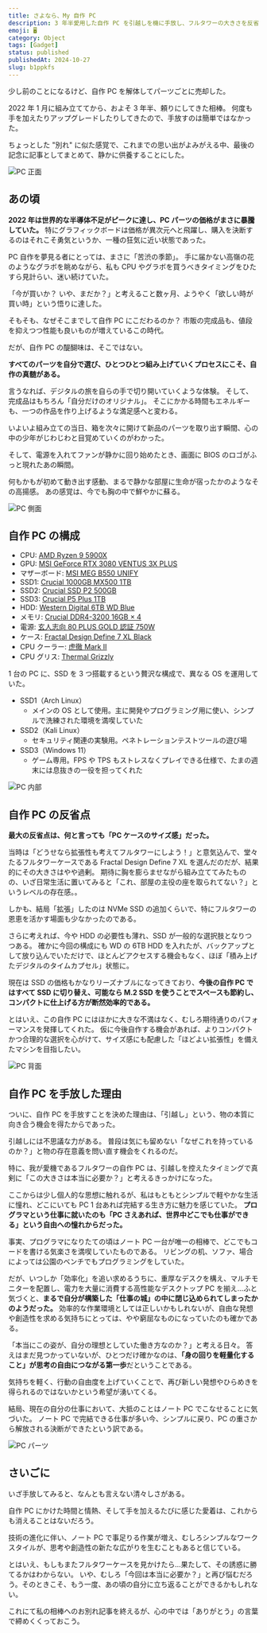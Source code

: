 ```yaml
---
title: さよなら、My 自作 PC
description: 3 年半愛用した自作 PC を引越しを機に手放し、フルタワーの大きさを反省しつつ、ノートPC中心のシンプルな生活へ回帰することを決めた体験記。
emoji: 🖥️
category: Object
tags: [Gadget]
status: published
publishedAt: 2024-10-27
slug: b1ppkfs
---
```


少し前のことになるけど、自作 PC を解体してパーツごとに売却した。

2022 年 1 月に組み立ててから、およそ 3 年半、頼りにしてきた相棒。
何度も手を加えたりアップグレードしたりしてきたので、手放すのは簡単ではなかった。

ちょっとした "別れ" に似た感覚で、これまでの思い出がよみがえる中、最後の記念に記事としてまとめて、静かに供養することにした。

![PC 正面](./01.jpg "シンプルだが巨大な PC ケース")

## あの頃

**2022 年は世界的な半導体不足がピークに達し、PC パーツの価格がまさに暴騰していた。**
特にグラフィックボードは価格が異次元へと飛躍し、購入を決断するのはそれこそ勇気というか、一種の狂気に近い状態であった。

PC 自作を夢見る者にとっては、まさに「苦渋の季節」。
手に届かない高嶺の花のようなグラボを眺めながら、私も CPU やグラボを買うべきタイミングをひたすら見計らい、迷い続けていた。

「今が買いか？ いや、まだか？」と考えること数ヶ月、ようやく「欲しい時が買い時」という悟りに達した。

そもそも、なぜそこまでして自作 PC にこだわるのか？
市販の完成品も、値段を抑えつつ性能も良いものが増えているこの時代。

だが、自作 PC の醍醐味は、そこではない。

**すべてのパーツを自分で選び、ひとつひとつ組み上げていくプロセスにこそ、自作の真髄がある。**

言うなれば、デジタルの旅を自らの手で切り開いていくような体験。
そして、完成品はもちろん「自分だけのオリジナル」。
そこにかかる時間もエネルギーも、一つの作品を作り上げるような満足感へと変わる。

いよいよ組み立ての当日、箱を次々に開けて新品のパーツを取り出す瞬間、心の中の少年がじわじわと目覚めていくのがわかった。

そして、電源を入れてファンが静かに回り始めたとき、画面に BIOS のロゴがふっと現れたあの瞬間。

何もかもが初めて動き出す感動、まるで静かな部屋に生命が宿ったかのようなその高揚感。
あの感覚は、今でも胸の中で鮮やかに蘇る。

![PC 側面](./02.jpg "PC ケースの側面")

## 自作 PC の構成

- CPU: [AMD Ryzen 9 5900X](https://amzn.to/3Yhz0js)
- GPU: [MSI GeForce RTX 3080 VENTUS 3X PLUS](https://amzn.to/4cloxJK)
- マザーボード: [MSI MEG B550 UNIFY](https://amzn.to/4l9IFCu)
- SSD1: [Crucial 1000GB MX500 1TB](https://amzn.to/4ckxd2M)
- SSD2: [Crucial SSD P2 500GB](https://amzn.to/42oiLTb)
- SSD3: [Crucial P5 Plus 1TB](https://amzn.to/4ljjY6E)
- HDD: [Western Digital 6TB WD Blue](https://amzn.to/3DUdyu8)
- メモリ: [Crucial DDR4-3200 16GB × 4](https://amzn.to/4ljUhTz)
- 電源: [玄人志向 80 PLUS GOLD 認証 750W](https://amzn.to/4cm9VKa)
- ケース: [Fractal Design Define 7 XL Black](https://amzn.to/43BDLrJ)
- CPU クーラー: [虎徹 Mark II](https://amzn.to/3RDa7uM)
- CPU グリス: [Thermal Grizzly](https://amzn.to/4i8POAl)

1 台の PC に、SSD を 3 つ搭載するという贅沢な構成で、異なる OS を運用していた。

- SSD1（Arch Linux）
  - メインの OS として使用。主に開発やプログラミング用に使い、シンプルで洗練された環境を満喫していた
- SSD2（Kali Linux）
  - セキュリティ関連の実験用。ペネトレーションテストツールの遊び場
- SSD3（Windows 11）
  - ゲーム専用。FPS や TPS もストレスなくプレイできる仕様で、たまの週末には息抜きの一役を担ってくれた

![PC 内部](./03.jpg "PC 内部。本格水冷で組んでもスペースに余裕がありそう")

## 自作 PC の反省点

**最大の反省点は、何と言っても「PC ケースのサイズ感」だった。**

当時は「どうせなら拡張性も考えてフルタワーにしよう！」と意気込んで、堂々たるフルタワーケースである Fractal Design Define 7 XL を選んだのだが、結果的にその大きさはやや過剰。
期待に胸を膨らませながら組み立ててみたものの、いざ日常生活に置いてみると「これ、部屋の主役の座を取られてない？」というレベルの存在感。。

しかも、結局「拡張」したのは NVMe SSD の追加くらいで、特にフルタワーの恩恵を活かす場面も少なかったのである。

さらに考えれば、今や HDD の必要性も薄れ、SSD が一般的な選択肢となりつつある。
確かに今回の構成にも WD の 6TB HDD を入れたが、バックアップとして放り込んでいただけで、ほとんどアクセスする機会もなく、ほぼ「積み上げたデジタルのタイムカプセル」状態に。

現在は SSD の価格もかなりリーズナブルになってきており、**今後の自作 PC ではすべて SSD に切り替え、可能なら M.2 SSD を使うことでスペースも節約し、コンパクトに仕上げる方が断然効率的である。**

とはいえ、この自作 PC にはほかに大きな不満はなく、むしろ期待通りのパフォーマンスを発揮してくれた。
仮に今後自作する機会があれば、よりコンパクトかつ合理的な選択を心がけて、サイズ感にも配慮した「ほどよい拡張性」を備えたマシンを目指したい。

![PC 背面](./04.jpg "PC 背面。コードは綺麗にまとめた")

## 自作 PC を手放した理由

ついに、自作 PC を手放すことを決めた理由は、「引越し」という、物の本質に向き合う機会を得たからであった。

引越しには不思議な力がある。
普段は気にも留めない「なぜこれを持っているのか？」と物の存在意義を問い直す機会をくれるのだ。

特に、我が愛機であるフルタワーの自作 PC は、引越しを控えたタイミングで真剣に「この大きさは本当に必要か？」と考えるきっかけになった。

ここからは少し個人的な思想に触れるが、私はもともとシンプルで軽やかな生活に憧れ、どこにいても PC 1 台あれば完結する生き方に魅力を感じていた。
**プログラマという仕事に就いたのも「PC さえあれば、世界中どこでも仕事ができる」という自由への憧れからだった。**

事実、プログラマになりたての頃はノート PC 一台が唯一の相棒で、どこでもコードを書ける気楽さを満喫していたものである。
リビングの机、ソファ、場合によっては公園のベンチでもプログラミングをしていた。

だが、いつしか「効率化」を追い求めるうちに、重厚なデスクを構え、マルチモニターを配置し、電力を大量に消費する高性能なデスクトップ PC を揃え…ふと気づくと、**まるで自分が構築した「仕事の城」の中に閉じ込められてしまったかのようだった。**
効率的な作業環境としては正しいかもしれないが、自由な発想や創造性を求める気持ちにとっては、やや窮屈なものになっていたのも確かである。

「本当にこの姿が、自分の理想としていた働き方なのか？」と考える日々。
答えはまだ見つかっていないが、ひとつだけ確かなのは、**「身の回りを軽量化すること」が思考の自由につながる第一歩**だということである。

気持ちを軽く、行動の自由度を上げていくことで、再び新しい発想やひらめきを得られるのではないかという希望が湧いてくる。

結局、現在の自分の仕事において、大抵のことはノート PC でこなせることに気づいた。
ノート PC で完結できる仕事が多い今、シンプルに戻り、PC の重さから解放される決断ができたという訳である。

![PC パーツ](./05.jpg "バラした後の PC パーツ")

## さいごに

いざ手放してみると、なんとも言えない清々しさがある。

自作 PC にかけた時間と情熱、そして手を加えるたびに感じた愛着は、これからも消えることはないだろう。

技術の進化に伴い、ノート PC で事足りる作業が増え、むしろシンプルなワークスタイルが、思考や創造性の新たな広がりを生むこともあると信じている。

とはいえ、もしもまたフルタワーケースを見かけたら…果たして、その誘惑に勝てるかはわからない。
いや、むしろ「今回は本当に必要か？」と再び悩むだろう。そのときこそ、もう一度、あの頃の自分に立ち返ることができるかもしれない。

これにて私の相棒へのお別れ記事を終えるが、心の中では「ありがとう」の言葉で締めくくっておこう。
